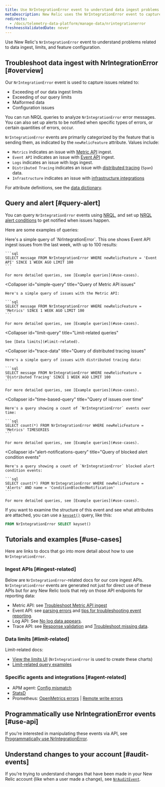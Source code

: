 ```yaml
---
title: Use NrIntegrationError event to understand data ingest problems
metaDescription: New Relic uses the NrIntegrationError event to capture problems with data ingest and limits. 
redirects:
  - /docs/telemetry-data-platform/manage-data/nrintegrationerror
freshnessValidatedDate: never
---
```


Use New Relic's `NrIntegrationError` event to understand problems related to data ingest, limits, and feature configuration.

## Troubleshoot data ingest with NrIntegrationError [#overview]

Our `NrIntegrationError` event is used to capture issues related to:

* Exceeding of our data ingest limits
* Exceeding of our query limits
* Malformed data
* Configuration issues

You can run NRQL queries to analyze `NrIntegrationError` error messages. You can also set up alerts to be notified when specific types of errors, or certain quantities of errors, occur.

`NrIntegrationError` events are primarily categorized by the feature that is sending them, as indicated by the `newRelicFeature` attribute. Values include:

* `Metrics` indicates an issue with [Metric API](/docs/telemetry-data-platform/ingest-apis/metric-api/introduction-metric-api) ingest.
* `Event API` indicates an issue with [Event API](/docs/telemetry-data-platform/ingest-apis/introduction-event-api) ingest.
* `Logs` indicates an issue with logs ingest.
* `Distributed Tracing` indicates an issue with [distributed tracing](/docs/distributed-tracing/concepts/introduction-distributed-tracing) (`Span`) data.
* `Infrastructure` indicates an issue with [infrastructure integrations](/docs/infrastructure/infrastructure-integrations/get-started/introduction-infrastructure-integrations/)

For attribute definitions, see the [data dictionary](/attribute-dictionary/?event=NrIntegrationError).

## Query and alert [#query-alert]

You can query `NrIntegrationError` events using [NRQL](/docs/query-your-data/nrql-new-relic-query-language/get-started/introduction-nrql-new-relics-query-language), and set up [NRQL alert conditions](/docs/alerts-applied-intelligence/new-relic-alerts/alert-conditions/create-nrql-alert-conditions) to get notified when issues happen.

Here are some examples of queries:

<CollapserGroup>
  <Collapser
    id="simple-query"
    title="Query of Event API issues"
  >
    Here's a simple query of `NrIntegrationError`. This one shows Event API ingest issues from the last week, with up to 100 results:

    ```sql
    SELECT message FROM NrIntegrationError WHERE newRelicFeature = 'Event API' SINCE 1 WEEK AGO LIMIT 100
    ```

    For more detailed queries, see [Example queries](#use-cases).
  </Collapser>

  <Collapser
    id="simple-query"
    title="Query of Metric API issues"
  >
    Here's a simple query of issues with the Metric API:

    ```sql
    SELECT message FROM NrIntegrationError WHERE newRelicFeature = 'Metrics' SINCE 1 WEEK AGO LIMIT 100
    ```

    For more detailed queries, see [Example queries](#use-cases).
  </Collapser>

  <Collapser
    id="limit-query"
    title="Limit-related queries"
  >
    See [Data limits](#limit-related).
  </Collapser>

  <Collapser
    id="trace-data"
    title="Query of distributed tracing issues"
  >
    Here's a simple query of issues with distributed tracing data:

    ```sql
    SELECT message FROM NrIntegrationError WHERE newRelicFeature = 'Distributed Tracing' SINCE 1 WEEK AGO LIMIT 100
    ```

    For more detailed queries, see [Example queries](#use-cases).
  </Collapser>

  <Collapser
    id="time-based-query"
    title="Query of issues over time"
  >
    Here's a query showing a count of `NrIntegrationError` events over time:

    ```sql
    SELECT count(*) FROM NrIntegrationError WHERE newRelicFeature = 'Metrics' TIMESERIES
    ```

    For more detailed queries, see [Example queries](#use-cases).
  </Collapser>

  <Collapser
    id="alert-notifications-query"
    title="Query of blocked alert condition events"
  >
    Here's a query showing a count of `NrIntegrationError` blocked alert condition events:

    ```sql
    SELECT count(*) FROM NrIntegrationError WHERE newRelicFeature = 'Alerts' AND name = 'ConditionBlockedNotification'
    ```

    For more detailed queries, see [Example queries](#use-cases).
  </Collapser>
</CollapserGroup>

If you want to examine the structure of this event and see what attributes are attached, you can use a [`keyset()`](/docs/query-your-data/nrql-new-relic-query-language/get-started/nrql-syntax-clauses-functions/#keyset) query, like this:

```sql
FROM NrIntegrationError SELECT keyset()
```

## Tutorials and examples [#use-cases]

Here are links to docs that go into more detail about how to use `NrIntegrationError`.

### Ingest APIs [#ingest-related]

Below are `NrIntegrationError`-related docs for our core ingest APIs. `NrIntegrationError` events are generated not just for direct use of these APIs but for any New Relic tools that rely on those API endpoints for reporting data:

* Metric API: see [Troubleshoot Metric API ingest](/docs/telemetry-data-platform/ingest-apis/metric-api/troubleshoot-nrintegrationerror-events)
* Event API: see [parsing errors](/docs/telemetry-data-platform/ingest-apis/introduction-event-api/#errors-parsing) and [tips for troubleshooting event reporting](/docs/telemetry-data-platform/ingest-apis/introduction-event-api/#nrIntegration).
* Log API: See [No log data appears](/docs/logs/log-management/troubleshooting/no-log-data-appears-ui).
* Trace API: see [Response validation](/docs/distributed-tracing/trace-api/trace-api-general-requirements-limits/#response-validation) and [Troubleshoot missing data](/docs/apm/distributed-tracing/trace-api/troubleshooting-missing-trace-api-data).

### Data limits [#limit-related]

Limit-related docs:

* [View the limits UI](/docs/telemetry-data-platform/manage-data/view-system-limits) (`NrIntegrationError` is used to create these charts)
* [Limit-related query examples](/docs/telemetry-data-platform/manage-data/query-limits)

### Specific agents and integrations [#agent-related]

* APM agent: [Config mismatch](/docs/agents/manage-apm-agents/troubleshooting/agent-nrintegrationerrors-appear-insights)
* [StatsD](/docs/integrations/host-integrations/host-integrations-list/statsd-monitoring-integration-version-2)
* Prometheus: [OpenMetrics errors](/docs/integrations/prometheus-integrations/troubleshooting/rate-limit-errors-prometheus-integration) \| [Remote write errors](/docs/integrations/prometheus-integrations/install-configure-remote-write/remote-write-errors-error-messages)

## Programmatically use NrIntegrationError events [#use-api]

If you're interested in manipulating these events via API, see [Programmatically use NrIntegrationError](/docs/telemetry-data-platform/ingest-apis/metric-api/troubleshoot-nrintegrationerror-events/#programmatically-retrieve-nrintegrationerror-events).

## Understand changes to your account [#audit-events]

If you're trying to understand changes that have been made in your New Relic account (like when a user made a change), see [`NrAuditEvent`](/docs/telemetry-data-platform/understand-data/event-data/nrauditevent-event-data-query-examples).
